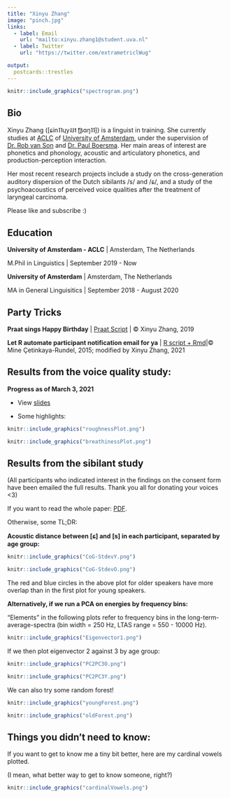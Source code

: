 ```yaml
---
title: "Xinyu Zhang"
image: "pinch.jpg"
links:
  - label: Email
    url: "mailto:xinyu.zhang1@student.uva.nl"
  - label: Twitter
    url: "https://twitter.com/extrametriclWug"

output:
  postcards::trestles
---
```

````{=html}
<head>
		<title>Xinyu Zhang's Page</title>
		<meta charset="UTF-8">
		<!-- Global site tag (gtag.js) - Google Analytics -->
		<script async src="https://www.googletagmanager.com/gtag/js?id=UA-143097840-1"></script>
		<script>
 		window.dataLayer = window.dataLayer || [];
  		function gtag(){dataLayer.push(arguments);}
  		gtag('js', new Date());
  		gtag('config', 'UA-143097840-1');
		</script>
</head>
```` 

```r
knitr::include_graphics("spectrogram.png")
```


## Bio

Xinyu Zhang ([ɕin˥˥ɥy˨˩˦ ʈ͡ʂɑŋ˥˥]) is a linguist in training. She currently
studies at [ACLC](https://aclc.uva.nl/about/about-aclc-update.html) of [University of Amsterdam](https://https://www.uva.nl/en), under the supervision of [Dr. Rob van Son](https://www.fon.hum.uva.nl/rob/) and [Dr. Paul Boersma](https://www.fon.hum.uva.nl/paul/). Her main areas of interest are phonetics and phonology, acoustic and articulatory phonetics, and production-perception interaction.

Her most recent research projects include a study on the cross-generation auditory dispersion of the Dutch sibilants /s/ and /ɕ/, and a study of the psychoacoustics of perceived voice qualities after the treatment of laryngeal carcinoma.

Please like and subscribe :)

## Education

**University of Amsterdam - ACLC** | Amsterdam, The Netherlands

M.Phil in Linguistics | September 2019 - Now

**University of Amsterdam** | Amsterdam, The Netherlands

MA in General Linguisitics | September 2018 - August 2020

## Party Tricks

**Praat sings Happy Birthday** | [Praat Script](https://github.com/xinyu-z/xinyu-z.github.io/blob/master/PraatSingsHappyBDay_XinyuZhang.praat) | © Xinyu Zhang, 2019


**Let R automate participant notification email for ya** | [R script + Rmd](https://github.com/xinyu-z/xinyu-z.github.io/blob/master/automail)|© Mine Çetinkaya-Rundel, 2015; modified by Xinyu Zhang, 2021

## Results from the voice quality study:

**Progress as of March 3, 2021** 

- View [slides](https://github.com/xinyu-z/xinyu-z.github.io/blob/master/MPhilThesisPresentation.pdf)

- Some highlights:

```r
knitr::include_graphics("roughnessPlot.png")
```


```r
knitr::include_graphics("breathinessPlot.png")
```

## Results from the sibilant study

(All participants who indicated interest in the findings on the consent form have been emailed the full results. Thank you all for donating your voices <3)

If you want to read the whole paper: [PDF](https://scripties.uba.uva.nl/search?id=c3239102). 

Otherwise, some TL;DR:

**Acoustic distance between [ɕ] and [s] in each participant, separated by age group:**

```r
knitr::include_graphics("CoG-StdevY.png")
```

```r
knitr::include_graphics("CoG-StdevO.png")
```
The red and blue circles in the above plot for older speakers have more overlap than in the first plot for young speakers.

**Alternatively, if we run a PCA on energies by frequency bins:**

“Elements” in the following plots refer to frequency bins in the long-term-average-spectra (bin width = 250 Hz, LTAS range = 550 - 10000 Hz).
```r
knitr::include_graphics("Eigenvector1.png")
```

If we then plot eigenvector 2 against 3 by age group:
```r
knitr::include_graphics("PC2PC3O.png")
```

```r
knitr::include_graphics("PC2PC3Y.png")
```
We can also try some random forest!
```r
knitr::include_graphics("youngForest.png")
```

```r
knitr::include_graphics("oldForest.png")
```


## Things you didn't need to know:

If you want to get to know me a tiny bit better, here are my cardinal vowels plotted.

(I mean, what better way to get to know someone, right?)

```r
knitr::include_graphics("cardinalVowels.png")
```